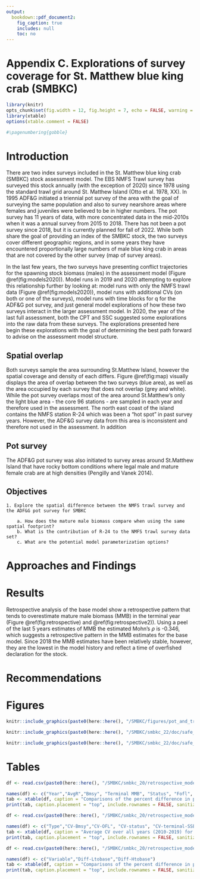 ```yaml
---
output:
  bookdown::pdf_document2:
    fig_caption: true
    includes: null
    toc: no
---
```

# Appendix C. Explorations of survey coverage for St. Matthew blue king crab (SMBKC) {-}


```r
library(knitr)
opts_chunk$set(fig.width = 12, fig.height = 7, echo = FALSE, warning = FALSE, message = FALSE,  dpi=300)
library(xtable)
options(xtable.comment = FALSE)
```

\pagenumbering{arabic}
```r
#\pagenumbering{gobble}

```


# Introduction{-}
There are two index surveys included in the St. Matthew blue king crab (SMBKC) stock assessment model. The EBS NMFS Trawl survey has surveyed this stock annually (with the exception of 2020) since 1978 using the standard trawl grid around St. Matthew Island (Otto et al. 1978, XX). 
In 1995 ADF&G initiated a triennial pot survey of the area with the goal of surveying the same population and also to survey nearshore areas where females and juveniles were believed to be in higher numbers. The pot survey has 11 years of data, with more concentrated data in the mid-2010s when it was a annual survey from 2015 to 2018. There has not been a pot survey since 2018, but it is currently planned for fall of 2022. While both share the goal of providing an index of the SMBKC stock, the two surveys cover different geographic regions, and in some years they have encountered proportionally large numbers of male blue king crab in areas that are not covered by the other survey (map of survey areas).

In the last few years, the two surveys have presenting conflict trajectories for the spawning stock biomass (males) in the assessment model (Figure \@ref(fig:models2020)). Model runs in 2019 and 2020 attempting to explore this relationship further by looking at: model runs with only the NMFS trawl data (Figure \@ref(fig:models2020)), model runs with additional CVs (on both or one of the surveys), model runs with time blocks for q for the ADF&G pot survey, and just general model explorations of how these two surveys interact in the larger assessment model. 
In 2020, the year of the last full assessment, both the CPT and SSC suggested some explorations into the raw data from these surveys. The explorations presented here begin these explorations with the goal of determining the best path forward to advise on the assessment model structure.

## Spatial overlap {-}
Both surveys sample the area surrounding St.Matthew Island, however the spatial coverage and density of each differs. Figure \@ref(fig:map) visually displays the area of overlap between the two surveys (blue area), as well as the area occupied by each survey that does not overlap (grey and white). While the pot survey overlaps most of the area around St.Matthew's only the light blue area - the core 96 stations - are sampled in each year and therefore used in the assessment. The north east coast of the island contains the NMFS station R-24 which was been a "hot spot" in past survey years. However, the ADF&G survey data from this area is inconsistent and therefore not used in the assessment. 
In addition

## Pot survey {-}
The ADF&G pot survey was also initiated to survey areas around St.Matthew Island that have rocky bottom conditions where legal male and mature female crab are at high densities (Pengilly and Vanek 2014). 

## Objectives {-}

    1. Explore the spatial difference between the NMFS trawl survey and the ADF&G pot survey for SMBKC

        a. How does the mature male biomass compare when using the same spatial footprint?
        b. What is the contribution of R-24 to the NMFS trawl survey data set?
        c. What are the potential model parameterization options?


# Approaches and Findings {-}



# Results {-}
Retrospective analysis of the base model show a retrospective pattern that tends to overestimate mature male biomass (MMB) in the terminal year (Figure \@ref(fig:retrospective) and \@ref(fig:retrospective2)). Using a peel of the last 5 years estimates of MMB the estimated Mohn's $\rho$ is -0.346, which suggests a retrospective pattern in the MMB estimates for the base model. Since 2018 the MMB estimates have been relatively stable, however, they are the lowest in the model history and reflect a time of overfished declaration for the stock. 



# Recommendations  {-}




\pagebreak 

# Figures {-}

```r
knitr::include_graphics(paste0(here::here(), "/SMBKC/figures/pot_and_trawl_stations_map.png"), dpi = 125)
```


```r
knitr::include_graphics(paste0(here::here(), "/SMBKC/smbkc_22/doc/safe_figure/2020mod_scen_ssb_wprojected_yr.png"), dpi = 125)
```

```r
knitr::include_graphics(paste0(here::here(), "/SMBKC/smbkc_22/doc/safe_figure/cpue.png"), dpi = 125)
```



\pagebreak 
# Tables {-}

```r
df <- read.csv(paste0(here::here(), "/SMBKC/smbkc_20/retrospective_model_1/figures/stats_summary_compare_table2.csv"))

names(df) <- c("Year","AvgR","Bmsy", "Terminal MMB", "Status", "Fofl", "OFL")
tab <- xtable(df, caption = "Comparisons of the percent difference in parameter estimates for the retrospective models with and without the terminal year of survey data.", label = "tab:diff-compare", digits = 3)
print(tab, caption.placement = "top", include.rownames = FALSE, sanitize.text.function = function(x){x}, NA.string = "-")
```

```r
df <- read.csv(paste0(here::here(), "/SMBKC/smbkc_20/retrospective_model_1/figures/CV_summary_compare_table.csv"))

names(df) <- c("Type","CV-Bmsy","CV-OFL", "CV-status", "CV-terminal-SSB")
tab <- xtable(df, caption = "Average CV over all years (2010-2019) for normal retrospective runs and those missing the terminal year of survey data. ", label = "tab:diff-cv", digits = 2)
print(tab, caption.placement = "top", include.rownames = FALSE, sanitize.text.function = function(x){x}, NA.string = "-")
```


```r
df <- read.csv(paste0(here::here(), "/SMBKC/smbkc_20/retrospective_model_1/figures/stats_summary_app3_table.csv"))

names(df) <- c("Variable","Diff-Ltobase","Diff-Htobase")
tab <- xtable(df, caption = "Comparisons of the percent difference in parameter estimates for the low and high models in approach 3 compared to the 2020 base model (16.0).", label = "tab:app3-results", digits = 3)
print(tab, caption.placement = "top", include.rownames = FALSE, sanitize.text.function = function(x){x}, NA.string = "-")
```